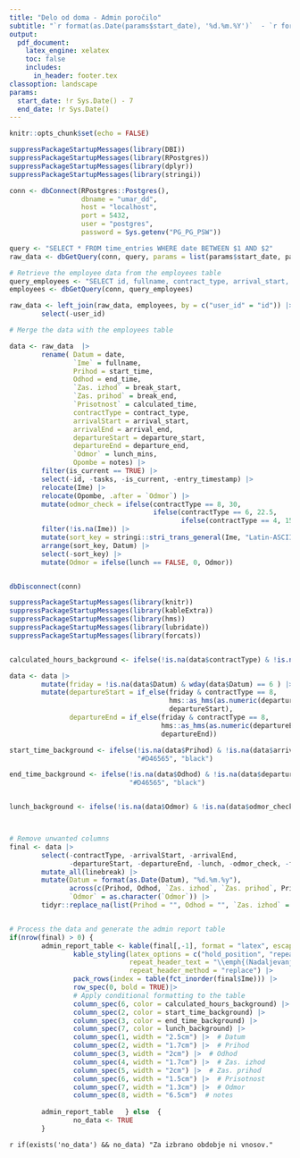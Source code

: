 ```yaml
---
title: "Delo od doma - Admin poročilo"
subtitle: "`r format(as.Date(params$start_date), '%d.%m.%Y')`  - `r format(as.Date(params$end_date), '%d.%m.%Y')`"
output:
  pdf_document:
    latex_engine: xelatex
    toc: false
    includes:
      in_header: footer.tex
classoption: landscape
params:
  start_date: !r Sys.Date() - 7
  end_date: !r Sys.Date()
---
```



```r
knitr::opts_chunk$set(echo = FALSE)
```


```r
suppressPackageStartupMessages(library(DBI))
suppressPackageStartupMessages(library(RPostgres))
suppressPackageStartupMessages(library(dplyr))
suppressPackageStartupMessages(library(stringi))

conn <- dbConnect(RPostgres::Postgres(),
                  dbname = "umar_dd",
                  host = "localhost",
                  port = 5432,
                  user = "postgres",
                  password = Sys.getenv("PG_PG_PSW"))

query <- "SELECT * FROM time_entries WHERE date BETWEEN $1 AND $2"
raw_data <- dbGetQuery(conn, query, params = list(params$start_date, params$end_date))

# Retrieve the employee data from the employees table
query_employees <- "SELECT id, fullname, contract_type, arrival_start, arrival_end, departure_start, departure_end FROM employees"
employees <- dbGetQuery(conn, query_employees)

raw_data <- left_join(raw_data, employees, by = c("user_id" = "id")) |> 
        select(-user_id)

# Merge the data with the employees table

data <- raw_data  |> 
        rename( Datum = date,
                `Ime` = fullname,
                Prihod = start_time,
                Odhod = end_time,
                `Zas. izhod` = break_start,
                `Zas. prihod` = break_end,
                `Prisotnost` = calculated_time,
                contractType = contract_type,
                arrivalStart = arrival_start,
                arrivalEnd = arrival_end,
                departureStart = departure_start,
                departureEnd = departure_end,
                `Odmor` = lunch_mins,
                Opombe = notes) |> 
        filter(is_current == TRUE) |> 
        select(-id, -tasks, -is_current, -entry_timestamp) |> 
        relocate(Ime) |> 
        relocate(Opombe, .after = `Odmor`) |> 
        mutate(odmor_check = ifelse(contractType == 8, 30,
                                    ifelse(contractType == 6, 22.5,
                                           ifelse(contractType == 4, 15, NA)))) |> 
        filter(!is.na(Ime)) |> 
        mutate(sort_key = stringi::stri_trans_general(Ime, "Latin-ASCII")) |> 
        arrange(sort_key, Datum) |> 
        select(-sort_key) |> 
        mutate(Odmor = ifelse(lunch == FALSE, 0, Odmor))


dbDisconnect(conn)
```


```r
suppressPackageStartupMessages(library(knitr))
suppressPackageStartupMessages(library(kableExtra))
suppressPackageStartupMessages(library(hms))
suppressPackageStartupMessages(library(lubridate))
suppressPackageStartupMessages(library(forcats))


calculated_hours_background <- ifelse(!is.na(data$contractType) & !is.na(data$Prisotnost) & data$contractType >  as.numeric(as_hms(data$Prisotnost))/3600, "#D46565", ifelse(!is.na(data$contractType) & !is.na(data$Prisotnost) & as.numeric(as_hms(data$Prisotnost))/3600 > data$contractType, "#D46565","black"))

data <- data |> 
        mutate(friday = !is.na(data$Datum) & wday(data$Datum) == 6 ) |> 
        mutate(departureStart = if_else(friday & contractType == 8,
                                        hms::as_hms(as.numeric(departureStart) - 30 * 60),
                                        departureStart),
               departureEnd = if_else(friday & contractType == 8,
                                      hms::as_hms(as.numeric(departureEnd) - 60 * 60),
                                      departureEnd))

start_time_background <- ifelse(!is.na(data$Prihod) & !is.na(data$arrivalStart) & !is.na(data$arrivalEnd) & (data$Prihod < data$arrivalStart | data$Prihod > data$arrivalEnd),
                                "#D46565", "black")

end_time_background <- ifelse(!is.na(data$Odhod) & !is.na(data$departureStart) & !is.na(data$departureEnd) & (data$Odhod < data$departureStart | data$Odhod > data$departureEnd),
                              "#D46565", "black")


lunch_background <- ifelse(!is.na(data$Odmor) & !is.na(data$odmor_check) & (data$Odmor < data$odmor_check), "#D46565", "black")



# Remove unwanted columns
final <- data |> 
        select(-contractType, -arrivalStart, -arrivalEnd, 
               -departureStart, -departureEnd, -lunch, -odmor_check, -friday) |> 
        mutate_all(linebreak) |>  
        mutate(Datum = format(as.Date(Datum), "%d.%m.%y"),
               across(c(Prihod, Odhod, `Zas. izhod`, `Zas. prihod`, Prisotnost), ~format(as.POSIXct(., format="%H:%M:%S"), "%H:%M")),
               `Odmor` = as.character(`Odmor`)) |> 
        tidyr::replace_na(list(Prihod = "", Odhod = "", `Zas. izhod` = "", `Zas. prihod` = "", Prisotnost = "", `Odmor` = "", notes = ""))


# Process the data and generate the admin report table
if(nrow(final) > 0) {
        admin_report_table <- kable(final[,-1], format = "latex", escape = FALSE, booktabs = TRUE, longtable = TRUE) |>
                kable_styling(latex_options = c("hold_position", "repeat_header"),
                              repeat_header_text = "\\emph{(Nadaljevanje tabele)}",
                              repeat_header_method = "replace") |> 
                pack_rows(index = table(fct_inorder(final$Ime))) |> 
                row_spec(0, bold = TRUE)|>
                # Apply conditional formatting to the table
                column_spec(6, color = calculated_hours_background) |>
                column_spec(2, color = start_time_background) |>
                column_spec(3, color = end_time_background) |> 
                column_spec(7, color = lunch_background) |>
                column_spec(1, width = "2.5cm") |>  # Datum
                column_spec(2, width = "1.7cm") |>  # Prihod
                column_spec(3, width = "2cm") |>  # Odhod
                column_spec(4, width = "1.7cm") |>  # Zas. izhod
                column_spec(5, width = "2cm") |>  # Zas. prihod
                column_spec(6, width = "1.5cm") |>  # Prisotnost
                column_spec(7, width = "1.3cm") |>  # Odmor
                column_spec(8, width = "6.5cm")  # notes
        
        admin_report_table   } else  {
                no_data <- TRUE
        }

```

`r if(exists('no_data') && no_data) "Za izbrano obdobje ni vnosov."`
